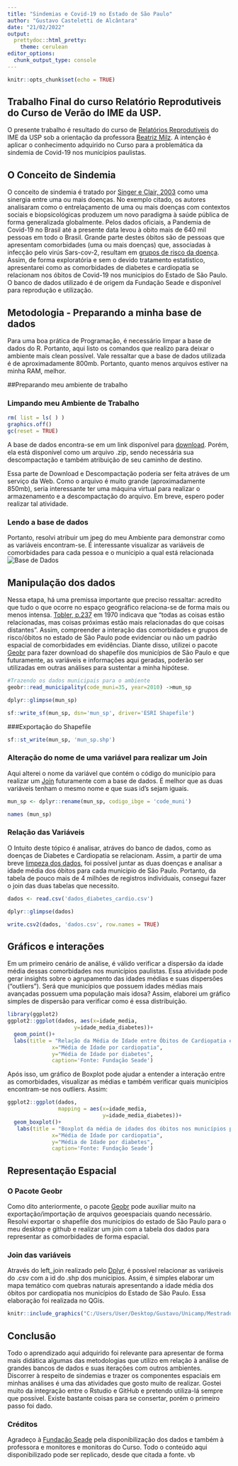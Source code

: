 ```yaml
---
title: "Sindemias e Covid-19 no Estado de São Paulo"
author: "Gustavo Casteletti de Alcântara"
date: "21/02/2022"
output:
  prettydoc::html_pretty:
    theme: cerulean
editor_options: 
  chunk_output_type: console
---
```


```r
knitr::opts_chunk$set(echo = TRUE)
```
## Trabalho Final do curso Relatório Reprodutiveis do Curso de Verão do IME da USP. 

O presente trabalho é resultado do curso de [Relatórios Reprodutiveis](https://beatrizmilz.github.io/2022-curso-de-verao-ime-usp-relatorios/informacoes-gerais.html) do IME da USP sob a orientação da professora [Beatriz Milz](https://beatrizmilz.com/). A intenção é aplicar o conhecimento adquirido no Curso para a problemática da sindemia de Covid-19 nos municípios paulistas.

## O Conceito de Sindemia
O conceito de sindemia é tratado por [Singer e Clair, 2003](https://pubmed.ncbi.nlm.nih.gov/14716917/) como uma sinergia entre uma ou mais doenças. No exemplo citado, os autores analisaram como o entrelaçamento de uma ou mais doenças com contextos sociais e biopsicológicas produzem um novo paradigma à saúde pública de forma generalizada globalmente. 
Pelos dados oficiais, a Pandemia de Covid-19 no Brasil até a presente data levou à obito mais de 640 mil pessoas em todo o Brasil. Grande parte destes óbitos são de pessoas que apresentam comorbidades (uma ou mais doenças) que, associadas à infecção pelo virús Sars-cov-2, resultam em [grupos de risco da doença](https://www.seade.gov.br/covid-19-81-das-vitimas-da-regiao-do-vale-sofriam-de-comorbidades/). Assim, de forma exploratória e sem o devido tratamento estatistico, apresentarei como as comorbidades de diabetes e cardiopatia se relacionam nos óbitos de Covid-19 nos municípios do Estado de São Paulo.
O banco de dados utilizado é de origem da Fundação Seade e disponível para reprodução e utilização.

## Metodologia - Preparando a minha base de dados

Para uma boa prática de Programação, é necessário limpar a base de dados do R. Portanto, aqui listo os comandos que realizo para deixar o ambiente mais clean possível. Vale ressaltar que a base de dados utilizada é de aproximadamente 800mb. Portanto, quanto menos arquivos estiver na minha RAM, melhor.

##Preparando meu ambiente de trabalho

### Limpando meu Ambiente de Trabalho
```r
rm( list = ls( ) ) 
graphics.off()
gc(reset = TRUE)
```

A base de dados encontra-se em um link disponível para [download](https://raw.githubusercontent.com/seade-R/dados-covid-sp/master/data/casos_obitos_doencas_preexistentes.csv.zip). Porém, ela está disponível como um arquivo .zip, sendo necessária sua descompactação e também atribuição de seu caminho de destino.

Essa parte de Download e Descompactação poderia ser feita atráves de um serviço da Web. Como o arquivo é muito grande (aproximadamente 850mb), seria interessante ter uma máquina virtual para realizar o armazenamento e a descompactação do arquivo. Em breve, espero poder realizar tal atividade.  

### Lendo a base de dados 
Portanto, resolvi atribuir um jpeg do meu Ambiente para demonstrar como as variáveis encontram-se. É interessante visualizar as variáveis de comorbidades para cada pessoa e o municipio a qual está relacionada
![Base de Dados](C:/Users/User/Desktop/Gustavo/Unicamp/Mestrado/curso_github_ime/sindemia_sp/sindemia_sp/img/base_covid.jpg)

## Manipulação dos dados
Nessa etapa, há uma premissa importante que preciso ressaltar: acredito que tudo o que ocorre no espaço geográfico relaciona-se de forma mais ou menos intensa. [Tobler, p.237](https://www.jstor.org/stable/143141?refreqid=excelsior%3Ac529766f408f528030ea904a74d546e7) em 1970 indicava que "todas as coisas estão relacionadas, mas coisas próximas estão mais relacionadas do que coisas distantes". Assim, compreender a interação das comorbidades e grupos de risco/óbitos no estado de São Paulo pode evidenciar ou não um padrão espacial de comorbidades em evidências. 
Diante disso, utilizei o pacote [Geobr](https://github.com/ipeaGIT/geobr) para fazer download do shapefile dos municípios de São Paulo e que futuramente, as variáveis e informações aqui geradas, poderão ser utilizadas em outras análises para sustentar a minha hipótese. 

```r
#Trazendo os dados municipais para o ambiente
geobr::read_municipality(code_muni=35, year=2010) ->mun_sp
```
```r
dplyr::glimpse(mun_sp)
```
```r
sf::write_sf(mun_sp, dsn='mun_sp', driver='ESRI Shapefile')
```

###Exportação do Shapefile
```r
sf::st_write(mun_sp, 'mun_sp.shp')
```

### Alteração do nome de uma variável para realizar um Join
Aqui alterei o nome da variável que contém o código do município para realizar um [Join](https://dplyr.tidyverse.org/reference/mutate-joins.html) futuramente com a base de dados. É melhor que as duas variáveis tenham o mesmo nome e que suas id's sejam iguais. 
```r
mun_sp <- dplyr::rename(mun_sp, codigo_ibge = 'code_muni')

names (mun_sp)
```

### Relação das Variáveis
O Intuito deste tópico é analisar, atráves do banco de dados, como as doenças de Diabetes e Cardiopatia se relacionam. Assim, a partir de uma breve [limpeza dos dados](https://github.com/gustavoalcantara/sindemia/blob/master/limpeza_dados.R), foi possível juntar as duas doenças e analisar a idade média dos óbitos para cada municipio de São Paulo. Portanto, da tabela de pouco mais de 4 milhões de registros individuais, consegui fazer o join das duas tabelas que necessito.   

```r
dados <- read.csv('dados_diabetes_cardio.csv')

dplyr::glimpse(dados)

write.csv2(dados, 'dados.csv', row.names = TRUE)
```
## Gráficos e interações
Em um primeiro cenário de análise, é válido verificar a dispersão da idade média dessas comorbidades nos municípios paulistas. Essa atividade pode gerar insights sobre o agrupamento das idades médias e suas dispersões ("outliers"). 
Será que municípios que possuem idades médias mais avançadas possuem uma população mais idosa? 
Assim, elaborei um gráfico simples de dispersão para verificar como é essa distribuição. 
```r
library(ggplot2)
ggplot2::ggplot(dados, aes(x=idade_media,
                     y=idade_media_diabetes))+
  geom_point()+
  labs(title = "Relação da Média de Idade entre Óbitos de Cardiopatia e Diabetes nos municípios paulistas",
              x="Média de Idade por cardiopatia",
              y="Média de Idade por diabetes", 
              caption='Fonte: Fundação Seade')
```

Após isso, um gráfico de Boxplot pode ajudar a entender a interação entre as comorbidades, visualizar as médias e também verificar quais municípios encontram-se nos outliers. Assim:
```r
ggplot2::ggplot(dados, 
                mapping = aes(x=idade_media,
                              y=idade_media_diabetes))+
  geom_boxplot()+
   labs(title = "Boxplot da média de idades dos óbitos nos municípios paulistas por comorbidades",
              x="Média de Idade por cardiopatia",
              y="Média de Idade por diabetes", 
              caption='Fonte: Fundação Seade')
```

## Representação Espacial

### O Pacote Geobr
Como dito anteriormente, o pacote [Geobr](https://github.com/ipeaGIT/geobr) pode auxiliar muito na exportação/importação de arquivos geoespaciais quando necessário. Resolvi exportar o shapefile dos municípios do estado de São Paulo para o meu desktop e github e realizar um join com a tabela dos dados para representar as comorbidades de forma espacial.

### Join das variáveis
Através do left_join realizado pelo [Dplyr]("https://github.com/gustavoalcantara/sindemia/blob/master/limpeza_dados.R"), é possível relacionar as variáveis do .csv com a id  do .shp dos municipios. Assim, é simples elaborar um mapa temático com quebras naturais apresentando a idade média dos óbitos por cardiopatia nos municípios do Estado de São Paulo. 
Essa elaboração foi realizada no QGis.
```r
knitr::include_graphics("C:/Users/User/Desktop/Gustavo/Unicamp/Mestrado/sindemia/sindemia/teste.png")
```

## Conclusão
Todo o aprendizado aqui adquirido foi relevante para apresentar de forma mais didática algumas das metodologias que utilizo em relação à análise de grandes bancos de dados e suas iterações com outros ambientes. Discorrer à respeito de sindemias e trazer os componentes espaciais em minhas análises é uma das atividades que gosto muito de realizar. 
Gostei muito da integração entre o Rstudio e GitHub e pretendo utiliza-lá sempre que possível. 
Existe bastante coisas para se consertar, porém o primeiro passo foi dado. 

### Créditos
Agradeço à [Fundação Seade](https://www.seade.gov.br/) pela disponibilização dos dados e também à professora e monitores e monitoras do Curso. 
Todo o conteúdo aqui disponibilizado pode ser replicado, desde que citada a fonte. 
 vb


































